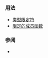 {{cpp/keyword/title|{{tt|volatile}}}}
{{cpp/keyword/navbar}}

===用法===
* [[cpp/language/cv|{{tt|volatile}} 类型限定符]]
* [[cpp/language/member functions#const、volatile 及引用限定的成员函数|{{tt|volatile}} 限定的成员函数]]

===参阅===
* {{rlpt|const}}

{{langlinks|de|en|es|fr|it|ja|pt|ru}}